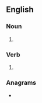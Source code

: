 ==English==

===Noun===
{{head|en|noun plural form}}

# {{plural of|veneer|lang=en}}

===Verb===
{{head|en|verb form}}

# {{en-third-person singular of|veneer}}

===Anagrams===
* {{anagrams|en|a=eeenrsv|Sevener|Vereens|enerves|eveners|versene}}